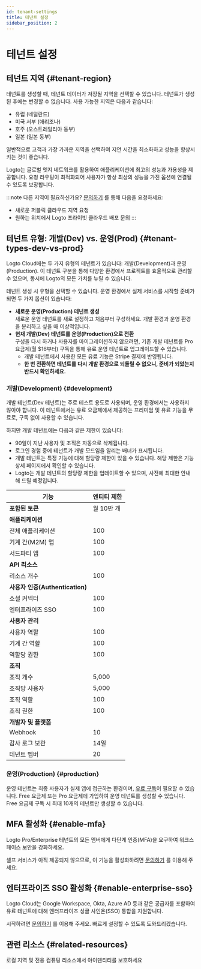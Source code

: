 ```yaml
---
id: tenant-settings
title: 테넌트 설정
sidebar_position: 2
---
```


# 테넌트 설정

## 테넌트 지역 \{#tenant-region}

테넌트를 생성할 때, 테넌트 데이터가 저장될 지역을 선택할 수 있습니다. 테넌트가 생성된 후에는 변경할 수 없습니다. 사용 가능한 지역은 다음과 같습니다:

- 유럽 (네덜란드)
- 미국 서부 (애리조나)
- 호주 (오스트레일리아 동부)
- 일본 (일본 동부)

일반적으로 고객과 가장 가까운 지역을 선택하여 지연 시간을 최소화하고 성능을 향상시키는 것이 좋습니다.

Logto는 글로벌 엣지 네트워크를 활용하여 애플리케이션에 최고의 성능과 가용성을 제공합니다. 요청 라우팅이 최적화되어 사용자가 항상 최상의 성능을 가진 옵션에 연결될 수 있도록 보장합니다.

:::note
다른 지역이 필요하신가요? [문의하기](https://logto.io/contact) 를 통해 다음을 요청하세요:

- 새로운 퍼블릭 클라우드 지역 요청
- 원하는 위치에서 Logto 프라이빗 클라우드 배포 문의
  :::

## 테넌트 유형: 개발(Dev) vs. 운영(Prod) \{#tenant-types-dev-vs-prod}

Logto Cloud에는 두 가지 유형의 테넌트가 있습니다: 개발(Development)과 운영(Production). 이 테넌트 구분을 통해 다양한 환경에서 프로젝트를 효율적으로 관리할 수 있으며, 동시에 Logto의 모든 가치를 누릴 수 있습니다.

테넌트 생성 시 유형을 선택할 수 있습니다. 운영 환경에서 실제 서비스를 시작할 준비가 되면 두 가지 옵션이 있습니다:

- **새로운 운영(Production) 테넌트 생성**  
  새로운 운영 테넌트를 새로 설정하고 처음부터 구성하세요. 개발 환경과 운영 환경을 분리하고 싶을 때 이상적입니다.
- **현재 개발(Dev) 테넌트를 운영(Production)으로 전환**  
  구성을 다시 하거나 사용자를 마이그레이션하지 않으려면, 기존 개발 테넌트를 Pro 요금제(월 $16부터) 구독을 통해 유료 운영 테넌트로 업그레이드할 수 있습니다.
  - 개발 테넌트에서 사용한 모든 유료 기능은 Stripe 결제에 반영됩니다.
  - **한 번 전환하면 테넌트를 다시 개발 환경으로 되돌릴 수 없으니, 준비가 되었는지 반드시 확인하세요.**

### 개발(Development) \{#development}

개발 테넌트(Dev 테넌트)는 주로 테스트 용도로 사용되며, 운영 환경에서는 사용하지 않아야 합니다. 이 테넌트에서는 유료 요금제에서 제공하는 프리미엄 및 유료 기능을 무료로, 구독 없이 사용할 수 있습니다.

하지만 개발 테넌트에는 다음과 같은 제한이 있습니다:

- 90일이 지난 사용자 및 조직은 자동으로 삭제됩니다.
- 로그인 경험 중에 테넌트가 개발 모드임을 알리는 배너가 표시됩니다.
- 개발 테넌트는 특정 기능에 대해 할당량 제한이 있을 수 있습니다. 해당 제한은 기능 상세 페이지에서 확인할 수 있습니다.
- Logto는 개발 테넌트의 할당량 제한을 업데이트할 수 있으며, 사전에 최대한 안내해 드릴 예정입니다.

| 기능                            | 엔티티 제한 |
| ------------------------------- | ----------- |
| **포함된 토큰**                 | 월 10만 개  |
| **애플리케이션**                |
| 전체 애플리케이션               | 100         |
| 기계 간(M2M) 앱                 | 100         |
| 서드파티 앱                     | 100         |
| **API 리소스**                  |             |
| 리소스 개수                     | 100         |
| **사용자 인증(Authentication)** |             |
| 소셜 커넥터                     | 100         |
| 엔터프라이즈 SSO                | 100         |
| **사용자 관리**                 |             |
| 사용자 역할                     | 100         |
| 기계 간 역할                    | 100         |
| 역할당 권한                     | 100         |
| **조직**                        |             |
| 조직 개수                       | 5,000       |
| 조직당 사용자                   | 5,000       |
| 조직 역할                       | 100         |
| 조직 권한                       | 100         |
| **개발자 및 플랫폼**            |             |
| Webhook                         | 10          |
| 감사 로그 보관                  | 14일        |
| 테넌트 멤버                     | 20          |

### 운영(Production) \{#production}

운영 테넌트는 최종 사용자가 실제 앱에 접근하는 환경이며, [유료 구독](https://logto.io/pricing)이 필요할 수 있습니다. Free 요금제 또는 Pro 요금제에 가입하여 운영 테넌트를 생성할 수 있습니다. Free 요금제 구독 시 최대 10개의 테넌트만 생성할 수 있습니다.

## MFA 활성화 \{#enable-mfa}

Logto Pro/Enterprise 테넌트의 모든 멤버에게 다단계 인증(MFA)을 요구하여 워크스페이스 보안을 강화하세요.

셀프 서비스가 아직 제공되지 않으므로, 이 기능을 활성화하려면 [문의하기](https://logto.io/contact) 를 이용해 주세요.

## 엔터프라이즈 SSO 활성화 \{#enable-enterprise-sso}

Logto Cloud는 Google Workspace, Okta, Azure AD 등과 같은 공급자를 포함하여 유료 테넌트에 대해 엔터프라이즈 싱글 사인온(SSO) 통합을 지원합니다.

시작하려면 [문의하기](https://logto.io/contact) 를 이용해 주세요. 빠르게 설정할 수 있도록 도와드리겠습니다.

## 관련 리소스 \{#related-resources}

<Url href="https://blog.logto.io/data-region-resources">
  로컬 지역 및 전용 컴퓨팅 리소스에서 아이덴티티를 보호하세요
</Url>
